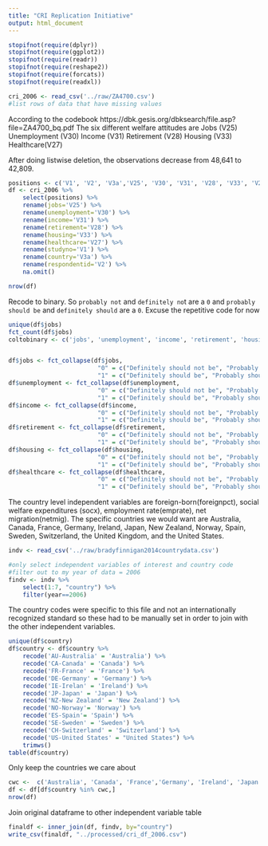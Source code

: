 ```yaml
---
title: "CRI Replication Initiative"
output: html_document
---
```


```r
stopifnot(require(dplyr))
stopifnot(require(ggplot2))
stopifnot(require(readr))
stopifnot(require(reshape2))
stopifnot(require(forcats))
stopifnot(require(readxl))
```


```r
cri_2006 <- read_csv('../raw/ZA4700.csv')
#list rows of data that have missing values

```

According to the codebook https://dbk.gesis.org/dbksearch/file.asp?file=ZA4700_bq.pdf 
The six different welfare attitudes are
Jobs (V25)
Unemployment (V30)
Income (V31)
Retirement (V28)
Housing (V33)
Healthcare(V27)

After doing listwise deletion, the observations decrease from 48,641 to 42,809. 
```r
positions <- c('V1', 'V2', 'V3a','V25', 'V30', 'V31', 'V28', 'V33', 'V27')
df <- cri_2006 %>% 
    select(positions) %>% 
    rename(jobs='V25') %>% 
    rename(unemployment='V30') %>% 
    rename(income='V31') %>% 
    rename(retirement='V28') %>% 
    rename(housing='V33') %>% 
    rename(healthcare='V27') %>% 
    rename(studyno='V1') %>% 
    rename(country='V3a') %>% 
    rename(respondentid='V2') %>% 
    na.omit()

nrow(df)
```

Recode to binary. So `probably not` and `definitely no`t are a `0` and `probably should be` and `definitely should` are a `0`. Excuse the repetitive code for now
```r
unique(df$jobs)
fct_count(df$jobs)
coltobinary <- c('jobs', 'unemployment', 'income', 'retirement', 'housing', 'healthcare')


df$jobs <- fct_collapse(df$jobs,
                         "0" = c("Definitely should not be", "Probably should not be"),
                         "1" = c("Definitely should be", "Probably should be"))
df$unemployment <- fct_collapse(df$unemployment,
                         "0" = c("Definitely should not be", "Probably should not be"),
                         "1" = c("Definitely should be", "Probably should be"))
df$income <- fct_collapse(df$income,
                         "0" = c("Definitely should not be", "Probably should not be"),
                         "1" = c("Definitely should be", "Probably should be"))
df$retirement <- fct_collapse(df$retirement,
                         "0" = c("Definitely should not be", "Probably should not be"),
                         "1" = c("Definitely should be", "Probably should be"))
df$housing <- fct_collapse(df$housing,
                         "0" = c("Definitely should not be", "Probably should not be"),
                         "1" = c("Definitely should be", "Probably should be"))
df$healthcare <- fct_collapse(df$healthcare,
                         "0" = c("Definitely should not be", "Probably should not be"),
                         "1" = c("Definitely should be", "Probably should be"))


```

The country level independent variables are foreign-born(foreignpct), social welfare expenditures (socx), employment rate(emprate), net migration(netmig).
The specific countries we would want are Australia, Canada, France, Germany, Ireland, Japan, New Zealand, Norway, Spain, Sweden, Switzerland, the United Kingdom, and the United States.
```r
indv <- read_csv('../raw/bradyfinnigan2014countrydata.csv')

#only select independent variables of interest and country code
#filter out to my year of data = 2006
findv <- indv %>% 
    select(1:7, "country") %>% 
    filter(year==2006)
```
The country codes were specific to this file and not an internationally recognized standard so these had to be manually set in order to join with the other independent variables.
```r
unique(df$country)
df$country <- df$country %>% 
    recode('AU-Australia' = 'Australia') %>% 
    recode('CA-Canada' = 'Canada') %>% 
    recode('FR-France' = 'France') %>% 
    recode('DE-Germany' = 'Germany') %>% 
    recode('IE-Irelan' = 'Ireland') %>% 
    recode('JP-Japan' = 'Japan') %>% 
    recode('NZ-New Zealand' = 'New Zealand') %>% 
    recode('NO-Norway'= 'Norway') %>% 
    recode('ES-Spain'= 'Spain') %>% 
    recode('SE-Sweden' = 'Sweden') %>% 
    recode('CH-Switzerland' = 'Switzerland') %>% 
    recode('US-United States' = "United States") %>% 
    trimws()
table(df$country)

```

Only keep the countries we care about
```r
cwc <-  c('Australia', 'Canada', 'France','Germany', 'Ireland', 'Japan', 'New Zealand', 'Norway', 'Spain', 'Sweden', 'Switzerland', 'United States')
df <- df[df$country %in% cwc,]
nrow(df)
```
Join original dataframe to other independent variable table
```r
finaldf <- inner_join(df, findv, by="country")
write_csv(finaldf, "../processed/cri_df_2006.csv")
```

